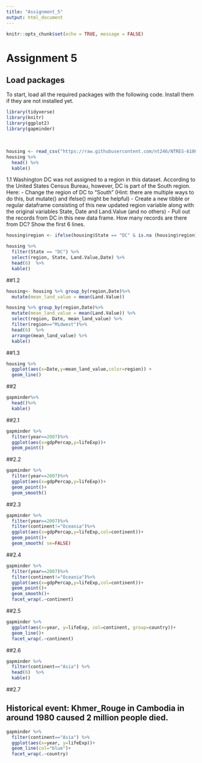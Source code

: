 ```yaml
---
title: "Assignment_5"
output: html_document
---
```


```r
knitr::opts_chunk$set(echo = TRUE, message = FALSE)
```


Assignment 5
================


## Load packages

To start, load all the required packages with the following code.
Install them if they are not installed yet.

```r
library(tidyverse)
library(knitr)
library(ggplot2)
library(gapminder)
```
<br>


```r
housing <- read_csv("https://raw.githubusercontent.com/nt246/NTRES-6100-data-science/master/datasets/landdata_states.csv")
housing %>%
  head() %>% 
  kable() 
```

1.1 Washington DC was not assigned to a region in this dataset. According to the United States Census Bureau, however, DC is part of the South region. Here:
- Change the region of DC to “South” (Hint: there are multiple ways to do this, but mutate() and ifelse() might be helpful)
- Create a new tibble or regular dataframe consisting of this new updated region variable along with the original variables State, Date and Land.Value (and no others)
- Pull out the records from DC in this new data frame. How many records are there from DC? Show the first 6 lines.

```r
housing$region <- ifelse(housing$State == "DC" & is.na (housing$region), "South", housing$region)

housing %>%
  filter(State == "DC") %>% 
  select(region, State, Land.Value,Date) %>% 
  head(6)  %>%
  kable() 
```

##1.2

```r
housing<- housing %>% group_by(region,Date)%>%
  mutate(mean_land_value = mean(Land.Value))

housing %>% group_by(region,Date)%>%
  mutate(mean_land_value = mean(Land.Value)) %>% 
  select(region, Date, mean_land_value) %>% 
  filter(region=="Midwest")%>% 
  head(6)  %>%
  arrange(mean_land_value) %>%
  kable() 
```

##1.3

```r
housing %>% 
  ggplot(aes(x=Date,y=mean_land_value,color=region)) +
  geom_line()
```

##2

```r
gapminder%>%
  head()%>%
  kable()
```

##2.1
```r
gapminder %>%
  filter(year==2007)%>%
  ggplot(aes(x=gdpPercap,y=lifeExp))+
  geom_point()
```

##2.2
```r
gapminder %>%
  filter(year==2007)%>%
  ggplot(aes(x=gdpPercap,y=lifeExp))+
  geom_point()+
  geom_smooth()
```
##2.3
```r
gapminder %>%
  filter(year==2007)%>%
  filter(continent!="Oceania")%>%
  ggplot(aes(x=gdpPercap,y=lifeExp,col=continent))+
  geom_point()+
  geom_smooth( se=FALSE)
```

##2.4
```r
gapminder %>%
  filter(year==2007)%>%
  filter(continent!="Oceania")%>%
  ggplot(aes(x=gdpPercap,y=lifeExp,col=continent))+
  geom_point()+
  geom_smooth()+
  facet_wrap(.~continent)
```

##2.5
```r
gapminder %>%
  ggplot(aes(x=year, y=lifeExp, col=continent, group=country))+
  geom_line()+
  facet_wrap(.~continent)
```

##2.6
```r
gapminder %>%
  filter(continent=="Asia") %>%
  head(6)  %>%
  kable() 
```

##2.7

## Historical event: Khmer_Rouge in Cambodia in around 1980 caused 2 million people died.
```r
gapminder %>%
  filter(continent=="Asia") %>%
  ggplot(aes(x=year, y=lifeExp))+
  geom_line(col="blue")+
  facet_wrap(.~country)
```


